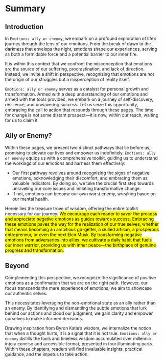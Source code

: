 # Summary {.unnumbered}

## Introduction

In `Emotions: ally or enenmy`, we embark on a profound exploration of life's journey through the lens of our emotions. From the break of dawn to the darkness that envelops the night, emotions shape our experiences, serving as both a formidable force and a potential barrier to our inner fire. 

It is within this context that we confront the misconception that emotions are the source of our suffering, procrastination, and lack of direction. Instead, we invite a shift in perspective, recognizing that emotions are not the origin of our struggles but a misperception of reality itself.

:::{.callout-note}
`Emotions: ally or enenmy` serves as a catalyst for personal growth and transformation. Armed with a deep understanding of our emotions and armed with the tools provided, we embark on a journey of self-discovery, resilience, and unwavering success. Let us seize this opportunity, embracing the call to action that resounds through these pages. The time for change is not some distant prospect—it is now, within our reach, waiting for us to claim it.
:::

## Ally or Enemy?

Within these pages, we present two distinct pathways that lie before us, promising to elevate our lives and empower us indefinitely. `Emotions: ally or enenmy` equips us with a comprehensive toolkit, guiding us to understand the workings of our emotions and harness them effectively:

- Our first pathway revolves around recognizing the signs of negative emotions, acknowledging their discomfort, and embracing them as valuable indicators. By doing so, we take the crucial first step towards unraveling our core issues and initiating transformative change.
- If not, emotions can become our own worst enemy, wreaking havoc on our mental health.

Herein lies the treasure trove of wisdom, offering the entire toolkit necessary for our journey. <mark>We encourage each reader to savor the process and appreciate negative emotions as guides towards success. Embracing these emotions paves the way for the realization of our true selves, whether that means becoming an ambitious go-getter, a skilled artisan, a prosperous entrepreneur, or even the next Elon Musk. By transforming negative emotions from adversaries into allies, we cultivate a daily habit that fuels our inner warrior, providing us with inner peace—the birthplace of genuine progress and transformation.</mark>

## Beyond

Complementing this perspective, we recognize the significance of positive emotions as a confirmation that we are on the right path. However, our focus transcends the mere experience of emotions; we aim to showcase our authentic selves.

This necessitates leveraging the non-emotional state as an ally rather than an enemy. By identifying and dismantling the subtle emotions that lurk behind our actions and cloud our judgment, we gain clarity and empower ourselves to make informed decisions.


:::{.callout-note}
Drawing inspiration from Byron Katie's wisdom, we internalize the notion that when a thought hurts, it is a signal that it is not true. `Emotions: ally or enenmy` distills the tools and timeless wisdom accumulated over millennia into a concise and accessible format, presented in four illuminating parts. Within these chapters, readers will find invaluable insights, practical guidance, and the impetus to take action.
:::